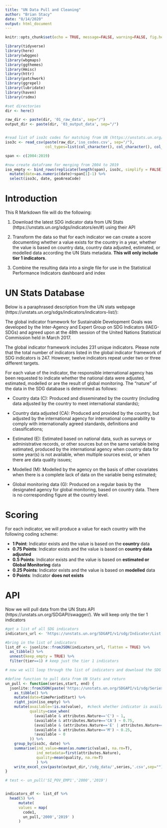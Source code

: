 ```yaml
---
title: "UN Data Pull and Cleaning"
author: "Brian Stacy"
date: "8/14/2020"
output: html_document
---
```



```r
knitr::opts_chunk$set(echo = TRUE, message=FALSE, warning=FALSE, fig.height=7, fig.width=10)

library(tidyverse)
library(here)
library(wbggeo)
library(wbgmaps)
library(ggthemes)
library(Hmisc)
library(httr)
library(patchwork)
library(ggrepel)
library(lubridate)
library(haven)
library(rsdmx)

#set directories
dir <- here()

raw_dir <- paste(dir, '01_raw_data', sep="/")
output_dir <- paste(dir, '03_output_data', sep="/")


#read list of iso3c codes for matching from UN (https://unstats.un.org/unsd/methodology/m49/)
iso3c <- read_csv(paste(raw_dir,'iso_codes.csv', sep="/"),
                  col_types=list(col_character(), col_character(), col_character()))

span <- c(2004:2019)

#now create dataframe for merging from 2004 to 2019
iso_empty <- bind_rows(replicate(length(span), iso3c, simplify = FALSE), .id='date') %>%
  mutate(date=as.numeric(date)+span[1]-1) %>%
  select(iso3c, date, geoAreaCode) 

```

# Introduction

This R Markdown file will do the following:

  1. Download the latest SDG indicator data from UN Stats (https://unstats.un.org/sdgs/indicators/en/#) using their API   
  
  2. Transform the data so that for each indicator we can create a score documenting whether a value exists for the country in a year, whether the value is based on country data, country data adjusted, estimated, or modelled data according the UN Stats metadata. **This will only include tier 1 indicators**.    
  
  3. Combine the resulting data into a single file for use in the Statistical Performance Indicators dashboard and index

# UN Stats Database

Below is a paraphrased description from the UN stats webpage (https://unstats.un.org/sdgs/indicators/indicators-list/):

The global indicator framework for Sustainable Development Goals was developed by the Inter-Agency and Expert Group on SDG Indicators (IAEG-SDGs) and agreed upon at the 48th session of the United Nations Statistical Commission held in March 2017.

The global indicator framework includes 231 unique indicators. Please note that the total number of indicators listed in the global indicator framework of SDG indicators is 247. However, twelve indicators repeat under two or three different targets.

For each value of the indicator, the responsible international agency has been requested to indicate whether the national data were adjusted, estimated, modelled or are the result of global monitoring. The “nature” of the data in the SDG database is determined as follows:


  * Country data (C): Produced and disseminated by the country (including data adjusted by the country to meet international standards);    
  
  * Country data adjusted (CA): Produced and provided by the country, but adjusted by the international agency for international comparability to comply with internationally agreed standards, definitions and classifications;    
  
  * Estimated (E): Estimated based on national data, such as surveys or administrative records, or other sources but on the same variable being estimated, produced by the international agency when country data for some year(s) is not available, when multiple sources exist, or when there are data quality issues;    
  
  * Modelled (M): Modelled by the agency on the basis of other covariates when there is a complete lack of data on the variable being estimated;    
  
  * Global monitoring data (G): Produced on a regular basis by the designated agency for global monitoring, based on country data. There is no corresponding figure at the country level.

# Scoring

For each indicator, we will produce a value for each country with the following coding scheme:    

  * **1 Point**: Indicator exists and the value is based on the **country** data    
  * **0.75 Points**: Indicator exists and the value is based on **country data adjusted**    
  * **0.5 Points**: Indicator exists and the value is based on **estimated or Global Monitoring** data   
  * **0.25 Points**: Indicator exists and the value is based on **modelled** data   
  * **0 Points**: Indicator **does not exists**
  
  
# API

Now we will pull data from the UN Stats API (https://unstats.un.org/SDGAPI/swagger/).  We will keep only the tier 1 indicators

```r

#get a list of all SDG indicators
indicators_url <- 'https://unstats.un.org/SDGAPI/v1/sdg/Indicator/List'

#bring in the list of indicators
list_df <- jsonlite::fromJSON(indicators_url, flatten = TRUE) %>%
  as_tibble() %>%
  unnest(keep_empty = TRUE) %>%
  filter(tier==1) # keep just the tier 1 indicators

```

```r

# now we will loop through the list of indicators and download the SDG databases

#define function to pull data from UN Stats and return
un_pull <- function(series,start, end) {
  jsonlite::fromJSON(paste('https://unstats.un.org/SDGAPI/v1/sdg/Series/Data?seriesCode=',series,'&&areaCode=%5B',start,'%2C',end,'%5D&pageSize=10000',sep=""), flatten = TRUE)$data %>%
    as_tibble() %>%
    mutate(date=timePeriodStart) %>%
    right_join(iso_empty) %>%
    mutate(available=!is.na(value),  #check whether indicator is available
           quality=case_when(
             (available & attributes.Nature=='C') ~ 1,
             (available & attributes.Nature=='CA') ~ 0.75,
             (available & (attributes.Nature=='E' | attributes.Nature=='G')) ~ 0.5,
             (available & attributes.Nature=='M') ~ 0.25,
             !available ~ 0
           )) %>%
    group_by(iso3c, date) %>%
    summarise(ind_value=mean(as.numeric(value), na.rm=T),
              ind_metadata=first(attributes.Nature),
              quality=mean(quality, na.rm=T)
              ) %>%
    write_excel_csv(paste(output_dir,'/sdg_data/',series,'.csv',sep=""))
}  

# test <- un_pull('SI_POV_EMP1','2000','2019')


indicators_df <- list_df %>%
  head(5) %>%
      mutate(
      values = map(
        code1,
        un_pull,'2000','2019' ) 
      )
```



  